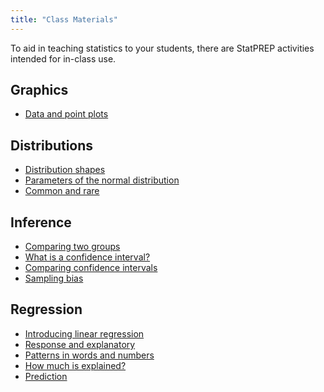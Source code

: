 ```yaml
---
title: "Class Materials"
---
```


To aid in teaching statistics to your students, there are StatPREP activities intended for in-class use. 



## Graphics

- [Data and point plots](http://www.statprep.org/LittleAppSite/posts/Activities/Point_plots/)


## Distributions

- [Distribution shapes](http://www.statprep.org/LittleAppSite/posts/Activities/Distribution_shapes/)
- [Parameters of the normal distribution](http://www.statprep.org/LittleAppSite/posts/Activities/Normal_parameters/)
- [Common and rare](http://www.statprep.org/LittleAppSite/posts/Activities/Common_and_rare/)


## Inference 

- [Comparing two groups](http://www.statprep.org/LittleAppSite/posts/Activities/Comparing_two_groups/)
- [What is a confidence interval?](http://www.statprep.org/LittleAppSite/posts/Activities/What_is_a_confidence_interval/)
- [Comparing confidence intervals](http://www.statprep.org/LittleAppSite/posts/Activities/Comparing_confidence_intervals/)
- [Sampling bias](http://www.statprep.org/LittleAppSite/posts/Activities/Sampling_bias/)


## Regression

- [Introducing linear regression](http://www.statprep.org/LittleAppSite/posts/Activities/Introducing_linear_regression/)
- [Response and explanatory](http://www.statprep.org/LittleAppSite/posts/Activities/Response_and_explanatory/)
- [Patterns in words and numbers](http://www.statprep.org/LittleAppSite/posts/Activities/Relationship_patterns/)
- [How much is explained?](http://www.statprep.org/LittleAppSite/posts/Activities/How_much_is_explained/)
- [Prediction](http://www.statprep.org/LittleAppSite/posts/Activities/Intervention_and_prediction/)

